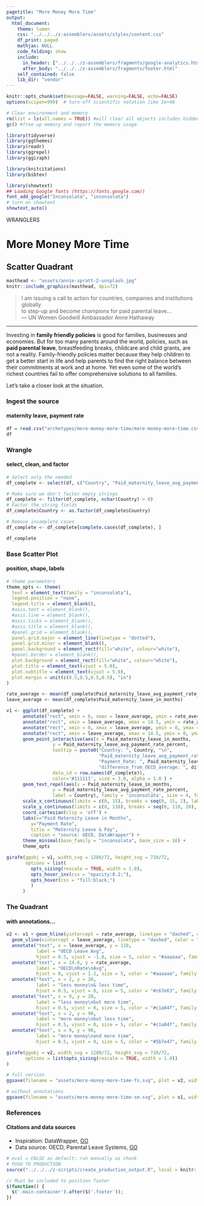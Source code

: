 ```yaml
---
pagetitle: "More Money More Time"
output:
  html_document:
    theme: lumen
    css: "../../../z-assemblers/assets/styles/content.css"
    df_print: paged
    mathjax: NULL
    code_folding: show
    include:
      in_header: ["../../../z-assemblers/fragments/google-analytics.html", "../../../z-assemblers/fragments/header.html"]
      after_body: "../../../z-assemblers/fragments/footer.html"
    self_contained: false
    lib_dir: "vendor"
---
```


```r

knitr::opts_chunk$set(message=FALSE, warning=FALSE, echo=FALSE)
options(scipen=999)  # turn-off scientific notation like 1e+48

# Clear environment and memory
rm(list = ls(all.names = TRUE)) #will clear all objects includes hidden objects.
gc() #free up memory and report the memory usage.

library(tidyverse)
library(ggthemes)
library(readr)
library(ggrepel)
library(ggiraph)

library(knitcitations)
library(bibtex)

library(showtext)
## Loading Google fonts (https://fonts.google.com/)
font_add_google("Inconsolata", "inconsolata")
# turn on showtext
showtext_auto()

```

<div class="activity">
WRANGLERS  
</div>

# More Money More Time
## Scatter Quadrant


```r

masthead <- "assets/annie-spratt-2-unsplash.jpg"
knitr::include_graphics(masthead, dpi=72)

```

> I am issuing a call to action for countries, companies and institutions globally\
  to step-up and become champions for paid parental leave...\
--- UN Women Goodwill Ambassador Anne Hathaway\

***

Investing in __family friendly policies__ is good for families, businesses and economies. But for too many parents around the world, policies, such as __paid parental leave__, breastfeeding breaks, childcare and child grants, are not a reality. Family-friendly policies matter because they help children to get a better start in life and help parents to find the right balance between their commitments at work and at home. Yet even some of the world’s richest countries fail to offer comprehensive solutions to all families.

Let's take a closer look at the situation.

### Ingest the source
#### maternity leave, payment rate


```r

df = read.csv("archetypes/more-money-more-time/more-money-more-time.csv", header = TRUE, stringsAsFactors = FALSE)
df

```


### Wrangle
#### select, clean, and factor


```r

# Select only the needed
df_complete <- select(df, c("Country", "Paid_maternity_leave_avg_payment_rate_percent", "Paid_maternity_leave_in_months", "difference_from_OECD_average"))

# Make sure we don't factor empty strings
df_complete <- filter(df_complete, nchar(Country) > 0)
# Factor the string fields
df_complete$Country <- as.factor(df_complete$Country)

# Remove incomplete cases
df_complete <- df_complete[complete.cases(df_complete), ]

df_complete

```


### Base Scatter Plot
#### position, shape, labels


```r

# theme parameters
theme_opts <- theme(
  text = element_text(family = "inconsolata"), 
  legend.position = "none",
  legend.title = element_blank(),
  #axis.text = element_blank(),
  #axis.line = element_blank(),
  #axis.ticks = element_blank(),
  #axis.title = element_blank(),
  #panel.grid = element_blank(),
  panel.grid.major = element_line(linetype = "dotted"),
  panel.grid.minor = element_blank(),
  panel.background = element_rect(fill="white", colour="white"),
  #panel.border = element_blank(),
  plot.background = element_rect(fill="white", colour="white"),
  plot.title = element_text(vjust = 5.0),
  plot.subtitle = element_text(vjust = 5.0),
  plot.margin = unit(c(0.5,0.5,0.5,0.5), "in")
)

rate_average <- mean(df_complete$Paid_maternity_leave_avg_payment_rate_percent)
leave_average <- mean(df_complete$Paid_maternity_leave_in_months)

v1 <- ggplot(df_complete) +
      annotate("rect", xmin = 0, xmax = leave_average, ymin = rate_average, ymax = 110, fill = "#f5f2d2", alpha = 0.8) +
      annotate("rect", xmin = leave_average, xmax = 14.5, ymin = rate_average, ymax = 110, fill = "#e4edcc", alpha = 0.8) +
      annotate("rect", xmin = 0, xmax = leave_average, ymin = 0, ymax = rate_average, fill = "#eeddc2", alpha = 0.8) +
      annotate("rect", xmin = leave_average, xmax = 14.5, ymin = 0, ymax = rate_average, fill = "#f5f2d2", alpha = 0.8) +
      geom_point_interactive(aes(x = Paid_maternity_leave_in_months, 
                 y = Paid_maternity_leave_avg_payment_rate_percent, 
                 tooltip = paste0("Country: ", Country, "\n", 
                                  "Paid_maternity_leave_avg_payment_rate_percent: ", Paid_maternity_leave_avg_payment_rate_percent, "%\n", 
                                  "Payment_Rate: ", Paid_maternity_leave_in_months, "\n", 
                                  "difference_from_OECD_average: ", difference_from_OECD_average),
                 data_id = row.names(df_complete)), 
                 color='#111111', size = 3.0, alpha = 1.0 ) +
      geom_text_repel(aes(x = Paid_maternity_leave_in_months, 
                 y = Paid_maternity_leave_avg_payment_rate_percent, 
                 label = Country), family = 'inconsolata', size = 4, force = 0.5, nudge_x = 0.25, segment.size  = 0.2, segment.color = "grey50", direction = "y", hjust = 0) +
      scale_x_continuous(limits = c(0, 15), breaks = seq(0, 15, 2), labels = seq(0, 15, 2), expand = c(0,0)) +
      scale_y_continuous(limits = c(0, 110), breaks = seq(0, 110, 20), labels = seq(0, 110, 20), expand = c(0,0)) +
      coord_cartesian(clip = 'off') +
      labs(x="Paid Maternity Leave in Months",
         y="Payment Rate",
         title = "Maternity Leave & Pay",
         caption = "source: OECD, DataWrapper") +
      theme_minimal(base_family = "inconsolata", base_size = 16) +
      theme_opts

girafe(ggobj = v1, width_svg = 1280/72, height_svg = 720/72,
       options = list(
         opts_sizing(rescale = TRUE, width = 1.0), 
         opts_hover_inv(css = "opacity:0.2;"), 
         opts_hover(css = "fill:black;")
         )
      )

```


### The Quadrant
#### with annotations...


```r

v2 <- v1 + geom_hline(yintercept = rate_average, linetype = "dashed", color = "#bbbbbb") +
  geom_vline(xintercept = leave_average, linetype = "dashed", color = "#bbbbbb") +
  annotate("text", x = leave_average, y = 110, 
           label = "OECD Leave Avg", 
           hjust = 0.5, vjust = -1.0, size = 5, color = "#aaaaaa", family = "inconsolata", fontface = 1) +
  annotate("text", x = 14.6, y = rate_average, 
           label = "OECD\nRate\nAvg", 
           hjust = 0, vjust = 1.2, size = 5, color = "#aaaaaa", family = "inconsolata", fontface = 1) +
  annotate("text", x = 2, y = 20, 
           label = "less money\n& less time", 
           hjust = 0.5, vjust = 0, size = 5, color = "#c67e63", family = "inconsolata", fontface = 1) +
  annotate("text", x = 9, y = 20, 
           label = "less money\nbut more time", 
           hjust = 0.5, vjust = 0, size = 5, color = "#c1a04f", family = "inconsolata", fontface = 1) +
  annotate("text", x = 2, y = 90, 
           label = "more money\nbut less time", 
           hjust = 0.5, vjust = 0, size = 5, color = "#c1a04f", family = "inconsolata", fontface = 1) +
  annotate("text", x = 9, y = 90, 
           label = "more money\nand more time", 
           hjust = 0.5, vjust = 0, size = 5, color = "#5b7e47", family = "inconsolata", fontface = 1)

girafe(ggobj = v2, width_svg = 1280/72, height_svg = 720/72,
       options = list(opts_sizing(rescale = TRUE, width = 1.0))
)

```



```r

# full version
ggsave(filename = "assets/more-money-more-time-fs.svg", plot = v2, width=1280/72, height=720/72)

# without annotations
ggsave(filename = "assets/more-money-more-time-sm.svg", plot = v1, width=4, height=2.25)

```


### References
#### Citations and data sources

* Inspiration: DataWrapper, [GO](https://blog.datawrapper.de/weekly37/){target="_blank"}
* Data source: OECD, Parental Leave Systems, [GO](https://www.oecd.org/els/soc/PF2_1_Parental_leave_systems.pdf){target="_blank"}


```r

# eval = FALSE as default; run manually as chunk
# PUSH TO PRODUCTION
source("../../../z-scripts/create_production_output.R", local = knitr::knit_global())

```




```js

// Must be included to position footer
$(function() {
  $('.main-container').after($('.footer'));
})

```

